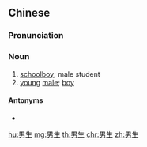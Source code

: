 ==Chinese==
{{zh-forms}}

===Pronunciation===
{{zh-pron
|m=nánshēng
|c=naam4 sang1
|cat=n
}}

===Noun===
{{zh-noun}}

# [[schoolboy]]; male student
# [[young]] [[male]]; [[boy]]

====Antonyms====
* {{zh-l|女生}}

[[hu:男生]]
[[mg:男生]]
[[th:男生]]
[[chr:男生]]
[[zh:男生]]